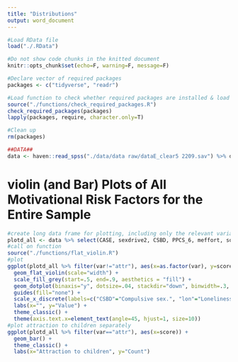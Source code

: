 ```yaml
---
title: "Distributions"
output: word_document
---
```


```r
#Load RData file 
load("./.RData")

#Do not show code chunks in the knitted document
knitr::opts_chunk$set(echo=F, warning=F, message=F)

#Declare vector of required packages
packages <- c("tidyverse", "readr")

#Load function to check whether required packages are installed & load required packages
source("./functions/check_required_packages.R")
check_required_packages(packages)
lapply(packages, require, character.only=T)

#Clean up
rm(packages)

##DATA##
data <- haven::read_spss("./data/data raw/dataE_clear5 2209.sav") %>% dplyr::select(CASE, sexdrive2, CSBD, PPCS_6, meffort, socialanx, lon, mvalue, attr)
```

# violin (and Bar) Plots of All Motivational Risk Factors for the Entire Sample

```r
#create long data frame for plotting, including only the relevant variables
plotd_all <- data %>% select(CASE, sexdrive2, CSBD, PPCS_6, meffort, socialanx, lon, mvalue, attr) %>% pivot_longer(cols=sexdrive2:attr, names_to="var", values_to="score")
#call on function
source("./functions/flat_violin.R")
#plot
ggplot(plotd_all %>% filter(var!="attr"), aes(x=as.factor(var), y=score, fill=var)) +
  geom_flat_violin(scale="width") +
  scale_fill_grey(start=.5, end=.9, aesthetics = "fill") +
  geom_dotplot(binaxis="y", dotsize=.04, stackdir="down", binwidth=.3, position=position_nudge(-.025)) +
  guides(fill="none") +
  scale_x_discrete(labels=c("CSBD"="Compulsive sex.", "lon"="Loneliness", "meffort"="Mating effort", "mvalue"="Mate value", "PPCS_6"="Probl. porn use", "sexdrive2"="Sex drive", "socialanx"="Social anxiety")) +
  labs(x="", y="Value") +
  theme_classic() +
  theme(axis.text.x=element_text(angle=45, hjust=1, size=10))
#plot attraction to children separately
ggplot(plotd_all %>% filter(var=="attr"), aes(x=score)) +
  geom_bar() +
  theme_classic() +
  labs(x="Attraction to children", y="Count")
```